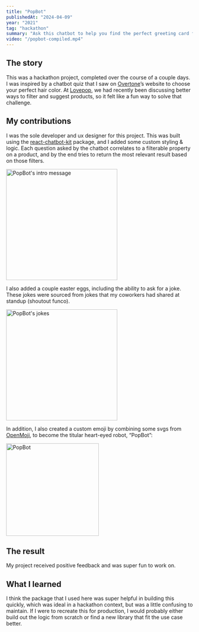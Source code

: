 ```yaml
---
title: "PopBot"
publishedAt: "2024-04-09"
year: "2021"
tag: "hackathon"
summary: "Ask this chatbot to help you find the perfect greeting card for any occasion."
video: "/popbot-compiled.mp4"
---
```


## The story

This was a hackathon project, completed over the course of a couple days. I was inspired by a chatbot quiz that I saw on [Overtone](https://overtone.co/)’s website to choose your perfect hair color. At [Lovepop](https://www.lovepop.com/), we had recently been discussing better ways to filter and suggest products, so it felt like a fun way to solve that challenge.

## My contributions

I was the sole developer and ux designer for this project. This was built using the [react-chatbot-kit](https://fredrikoseberg.github.io/react-chatbot-kit-docs/) package, and I added some custom styling & logic. Each question asked by the chatbot correlates to a filterable property on a product, and by the end tries to return the most relevant result based on those filters.

<img src="/popbot-intro-convo.png" width="300" alt="PopBot's intro message" />

I also added a couple easter eggs, including the ability to ask for a joke. These jokes were sourced from jokes that my coworkers had shared at standup (shoutout funco).

<img src="/popbot-jokes-convo.png" width="300" alt="PopBot's jokes" />

In addition, I also created a custom emoji by combining some svgs from [OpenMoji](https://openmoji.org/), to become the titular heart-eyed robot, “PopBot”:

<img src="/popbot.svg" width="250" alt="PopBot" />

## The result

My project received positive feedback and was super fun to work on.

## What I learned

I think the package that I used here was super helpful in building this quickly, which was ideal in a hackathon context, but was a little confusing to maintain. If I were to recreate this for production, I would probably either build out the logic from scratch or find a new library that fit the use case better.
